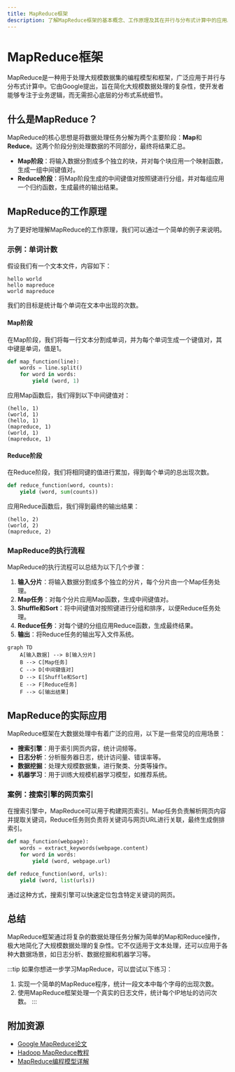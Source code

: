 ```yaml
---
title: MapReduce框架
description: 了解MapReduce框架的基本概念、工作原理及其在并行与分布式计算中的应用。
---
```


# MapReduce框架

MapReduce是一种用于处理大规模数据集的编程模型和框架，广泛应用于并行与分布式计算中。它由Google提出，旨在简化大规模数据处理的复杂性，使开发者能够专注于业务逻辑，而无需担心底层的分布式系统细节。

## 什么是MapReduce？

MapReduce的核心思想是将数据处理任务分解为两个主要阶段：**Map**和**Reduce**。这两个阶段分别处理数据的不同部分，最终将结果汇总。

- **Map阶段**：将输入数据分割成多个独立的块，并对每个块应用一个映射函数，生成一组中间键值对。
- **Reduce阶段**：将Map阶段生成的中间键值对按照键进行分组，并对每组应用一个归约函数，生成最终的输出结果。

## MapReduce的工作原理

为了更好地理解MapReduce的工作原理，我们可以通过一个简单的例子来说明。

### 示例：单词计数

假设我们有一个文本文件，内容如下：

```
hello world
hello mapreduce
world mapreduce
```

我们的目标是统计每个单词在文本中出现的次数。

#### Map阶段

在Map阶段，我们将每一行文本分割成单词，并为每个单词生成一个键值对，其中键是单词，值是1。

```python
def map_function(line):
    words = line.split()
    for word in words:
        yield (word, 1)
```

应用Map函数后，我们得到以下中间键值对：

```
(hello, 1)
(world, 1)
(hello, 1)
(mapreduce, 1)
(world, 1)
(mapreduce, 1)
```

#### Reduce阶段

在Reduce阶段，我们将相同键的值进行累加，得到每个单词的总出现次数。

```python
def reduce_function(word, counts):
    yield (word, sum(counts))
```

应用Reduce函数后，我们得到最终的输出结果：

```
(hello, 2)
(world, 2)
(mapreduce, 2)
```

### MapReduce的执行流程

MapReduce的执行流程可以总结为以下几个步骤：

1. **输入分片**：将输入数据分割成多个独立的分片，每个分片由一个Map任务处理。
2. **Map任务**：对每个分片应用Map函数，生成中间键值对。
3. **Shuffle和Sort**：将中间键值对按照键进行分组和排序，以便Reduce任务处理。
4. **Reduce任务**：对每个键的分组应用Reduce函数，生成最终结果。
5. **输出**：将Reduce任务的输出写入文件系统。

```mermaid
graph TD
    A[输入数据] --> B[输入分片]
    B --> C[Map任务]
    C --> D[中间键值对]
    D --> E[Shuffle和Sort]
    E --> F[Reduce任务]
    F --> G[输出结果]
```

## MapReduce的实际应用

MapReduce框架在大数据处理中有着广泛的应用，以下是一些常见的应用场景：

- **搜索引擎**：用于索引网页内容，统计词频等。
- **日志分析**：分析服务器日志，统计访问量、错误率等。
- **数据挖掘**：处理大规模数据集，进行聚类、分类等操作。
- **机器学习**：用于训练大规模机器学习模型，如推荐系统。

### 案例：搜索引擎的网页索引

在搜索引擎中，MapReduce可以用于构建网页索引。Map任务负责解析网页内容并提取关键词，Reduce任务则负责将关键词与网页URL进行关联，最终生成倒排索引。

```python
def map_function(webpage):
    words = extract_keywords(webpage.content)
    for word in words:
        yield (word, webpage.url)

def reduce_function(word, urls):
    yield (word, list(urls))
```

通过这种方式，搜索引擎可以快速定位包含特定关键词的网页。

## 总结

MapReduce框架通过将复杂的数据处理任务分解为简单的Map和Reduce操作，极大地简化了大规模数据处理的复杂性。它不仅适用于文本处理，还可以应用于各种大数据场景，如日志分析、数据挖掘和机器学习等。

:::tip
如果你想进一步学习MapReduce，可以尝试以下练习：
1. 实现一个简单的MapReduce程序，统计一段文本中每个字母的出现次数。
2. 使用MapReduce框架处理一个真实的日志文件，统计每个IP地址的访问次数。
:::

## 附加资源

- [Google MapReduce论文](https://research.google/pubs/pub62/)
- [Hadoop MapReduce教程](https://hadoop.apache.org/docs/current/hadoop-mapreduce-client/hadoop-mapreduce-client-core/MapReduceTutorial.html)
- [MapReduce编程模型详解](https://www.oreilly.com/library/view/hadoop-the-definitive/9781491901687/ch04.html)
